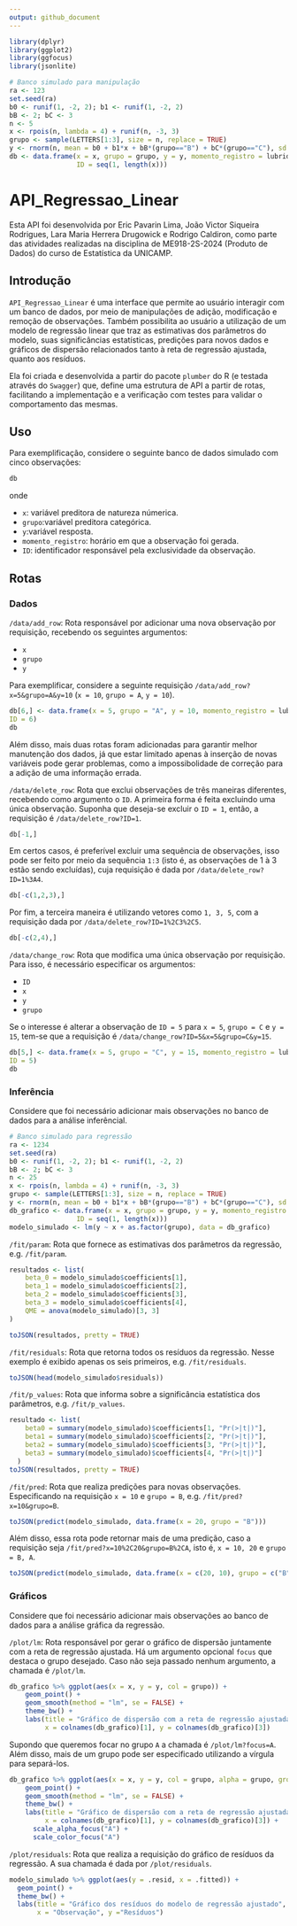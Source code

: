 ```yaml
---
output: github_document
---
```


```r
library(dplyr)
library(ggplot2)
library(ggfocus)
library(jsonlite)
```


```r
# Banco simulado para manipulação
ra <- 123
set.seed(ra)
b0 <- runif(1, -2, 2); b1 <- runif(1, -2, 2)
bB <- 2; bC <- 3
n <- 5
x <- rpois(n, lambda = 4) + runif(n, -3, 3)
grupo <- sample(LETTERS[1:3], size = n, replace = TRUE)
y <- rnorm(n, mean = b0 + b1*x + bB*(grupo=="B") + bC*(grupo=="C"), sd = 2)
db <- data.frame(x = x, grupo = grupo, y = y, momento_registro = lubridate::now(),
                 ID = seq(1, length(x)))
```

# API_Regressao_Linear

Esta API foi desenvolvida por Eric Pavarin Lima, João Victor Siqueira Rodrigues,
Lara Maria Herrera Drugowick e Rodrigo Caldiron, 
como parte das atividades realizadas na disciplina de ME918-2S-2024 
(Produto de Dados) do curso de Estatística da UNICAMP.

## Introdução
`API_Regressao_Linear` é uma interface que permite ao usuário interagir com um 
banco de dados, por meio de manipulações de adição,
modificação e remoção de observações. Também possibilita ao usuário a 
utilização de um modelo de regressão linear que traz as estimativas dos 
parâmetros do modelo, suas significâncias estatísticas, predições para novos dados e 
gráficos de dispersão relacionados tanto à reta de regressão ajustada, 
quanto aos resíduos.

Ela foi criada e desenvolvida a partir do pacote `plumber` do R (e testada através do `Swagger`) que, define uma estrutura de API a partir de rotas, facilitando a implementação e a verificação com testes para validar o comportamento das mesmas.

## Uso
Para exemplificação, considere o seguinte banco de dados simulado com cinco observações:

```r
db
```
onde

- `x`: variável preditora de natureza númerica.
- `grupo`:variável preditora categórica. 
- `y`:variável resposta.
- `momento_registro`: horário em que a observação foi gerada.
- `ID`: identificador responsável pela exclusividade da observação.

## Rotas

### Dados
`/data/add_row`: Rota responsável por adicionar uma nova observação por requisição, recebendo os seguintes argumentos:

- `x`
- `grupo`
- `y`

Para exemplificar, considere a seguinte requisição `/data/add_row?x=5&grupo=A&y=10` (`x = 10`, `grupo = A`, `y = 10`).

```r
db[6,] <- data.frame(x = 5, grupo = "A", y = 10, momento_registro = lubridate::now(),
ID = 6)
db
```

Além disso, mais duas rotas foram adicionadas para garantir melhor manutenção dos dados, já que estar limitado apenas à inserção de novas variáveis pode gerar problemas, como a impossibolidade de correção para a adição de uma informação errada.

`/data/delete_row`: Rota que exclui observações de três maneiras diferentes, recebendo como argumento o `ID`. A primeira forma é feita excluindo uma única observação. Suponha que deseja-se excluir o `ID = 1`, então, a requisição é `/data/delete_row?ID=1`.

```r
db[-1,]
```

Em certos casos, é preferível excluir uma sequência de observações, isso pode ser feito por meio da sequência `1:3` (isto é, as observações de 1 à 3 estão sendo excluídas), cuja requisição é dada por `/data/delete_row?ID=1%3A4`.

```r
db[-c(1,2,3),]
```

Por fim, a terceira maneira é utilizando vetores como `1, 3, 5`, com a requisição dada por `/data/delete_row?ID=1%2C3%2C5`.

```r
db[-c(2,4),]
```


`/data/change_row`: Rota que modifica uma única observação por requisição. Para isso, é necessário especificar os argumentos:

- `ID`
- `x`
- `y`
- `grupo`

Se o interesse é alterar a observação de `ID = 5` para `x = 5`, `grupo = C` e `y = 15`, tem-se que a requisição é `/data/change_row?ID=5&x=5&grupo=C&y=15`.

```r
db[5,] <- data.frame(x = 5, grupo = "C", y = 15, momento_registro = lubridate::now(),
ID = 5)
db
```


### Inferência
Considere que foi necessário adicionar mais observações no banco de dados para a análise inferêncial. 

```r
# Banco simulado para regressão
ra <- 1234
set.seed(ra)
b0 <- runif(1, -2, 2); b1 <- runif(1, -2, 2)
bB <- 2; bC <- 3
n <- 25
x <- rpois(n, lambda = 4) + runif(n, -3, 3)
grupo <- sample(LETTERS[1:3], size = n, replace = TRUE)
y <- rnorm(n, mean = b0 + b1*x + bB*(grupo=="B") + bC*(grupo=="C"), sd = 2)
db_grafico <- data.frame(x = x, grupo = grupo, y = y, momento_registro = lubridate::now(),
                 ID = seq(1, length(x)))
modelo_simulado <- lm(y ~ x + as.factor(grupo), data = db_grafico)
```

`/fit/param`: Rota que fornece as estimativas dos parâmetros da regressão, e.g. `/fit/param`.

```r
resultados <- list(
    beta_0 = modelo_simulado$coefficients[1],
    beta_1 = modelo_simulado$coefficients[2],
    beta_2 = modelo_simulado$coefficients[3],
    beta_3 = modelo_simulado$coefficients[4],
    QME = anova(modelo_simulado)[3, 3]
)

toJSON(resultados, pretty = TRUE)
```

`/fit/residuals`: Rota que retorna todos os resíduos da regressão. Nesse exemplo é exibido apenas os seis primeiros, e.g. `/fit/residuals`.

```r
toJSON(head(modelo_simulado$residuals))
```

`/fit/p_values`: Rota que informa sobre a significância estatística dos parâmetros, e.g. `/fit/p_values`.

```r
resultado <- list(
    beta0 = summary(modelo_simulado)$coefficients[1, "Pr(>|t|)"],       
    beta1 = summary(modelo_simulado)$coefficients[2, "Pr(>|t|)"],          
    beta2 = summary(modelo_simulado)$coefficients[3, "Pr(>|t|)"],          
    beta3 = summary(modelo_simulado)$coefficients[4, "Pr(>|t|)"]
  )
toJSON(resultados, pretty = TRUE)
```

`/fit/pred`: Rota que realiza predições para novas observações. Especificando na requisição `x = 10` e `grupo = B`, e.g. `/fit/pred?x=10&grupo=B`. 

```r
toJSON(predict(modelo_simulado, data.frame(x = 20, grupo = "B")))
```

Além disso, essa rota pode retornar mais de uma predição, caso a requisição seja `/fit/pred?x=10%2C20&grupo=B%2CA`, isto é, `x = 10, 20` e `grupo = B, A`.

```r
toJSON(predict(modelo_simulado, data.frame(x = c(20, 10), grupo = c("B", "A"))))
```


### Gráficos

Considere que foi necessário adicionar mais observações ao banco de dados para a análise gráfica da regressão. 

`/plot/lm`: Rota responsável por gerar o gráfico de dispersão juntamente com a reta de regressão ajustada. Há um argumento opcional `focus` que destaca o grupo desejado. Caso não seja passado nenhum argumento, a chamada é `/plot/lm`.

```r
db_grafico %>% ggplot(aes(x = x, y = y, col = grupo)) +
    geom_point() +
    geom_smooth(method = "lm", se = FALSE) +
    theme_bw() +
    labs(title = "Gráfico de dispersão com a reta de regressão ajustada por categoria",
         x = colnames(db_grafico)[1], y = colnames(db_grafico)[3])
```

Supondo que queremos focar no grupo `A` a chamada é `/plot/lm?focus=A`. Além disso, mais de um grupo pode ser especificado utilizando a vírgula para separá-los.

```r
db_grafico %>% ggplot(aes(x = x, y = y, col = grupo, alpha = grupo, group = grupo)) +
    geom_point() +
    geom_smooth(method = "lm", se = FALSE) +
    theme_bw() +
    labs(title = "Gráfico de dispersão com a reta de regressão ajustada por categoria",
         x = colnames(db_grafico)[1], y = colnames(db_grafico)[3]) +
      scale_alpha_focus("A") +
      scale_color_focus("A")
```

`/plot/residuals`: Rota que realiza a requisição do gráfico de resíduos da regressão. A sua chamada é dada por `/plot/residuals`.

```r
modelo_simulado %>% ggplot(aes(y = .resid, x = .fitted)) +
  geom_point() +
  theme_bw() +
  labs(title = "Gráfico dos resíduos do modelo de regressão ajustado",
       x = "Observação", y ="Resíduos")
```

